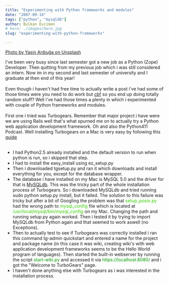 ```yaml
---
title: "Experimenting with Python frameworks and modules"
date: "2007-09-14"
tags: ["python", "mysqldb"]
author: Bulkan Evcimen
# hero: ./images/hero.jpg
slug: "experimenting-with-python-frameworks"

---
```


[Photo by Yasin Arıbuğa on Unsplash](https://unsplash.com/photos/Cl_yqSjCeuo)

I've been very busy since last semester got a new job as a Python (Zope) Developer. Then quitting from my previous job which i was still considered an intern. Now im in my  second and last semester of university and I graduate at then end of this year!<br /><br />Even though i haven't had free time to actually write a post i've had some of those times were you need to do work but <a href="https://www.urbandictionary.com/define.php?term=cbf">cbf</a> so you end up doing totally random stuff? Well i've had those times a plenty in which i experimented with couple of Python frameworks and modules.<br /><br />First one i tried was Turbogears. Remember that major project i have were we are using Rails well that's what spurned me on to actually try a Python web application development framework. Oh and also the Python411 Podcast. Well installing Turbogears on a Mac is very easy by following this <a href="https://docs.turbogears.org/1.0/InstallMac">guide</a><br /><br /><ul><li>I had Python2.5
already installed and the default version to run when python is run, so i skipped that step.</li><li>I had to install the easy_install using ez_setup.py</li><li>Then i downloaded tgsetup.py and ran it which downloads and install everything for you, except for the database wrapper.</li><li>The database i have installed on my Mac is MySQL 5.0 and the driver for that is <a href="https://sourceforge.net/projects/mysql-python">MySQLdb</a>. This was the tricky part of the whole installation process of Turbogears. So i downloaded MySQLdb and tried running sudo python setup.py install, but it failed. The solution to this failure was tricky but after a bit of Googling the problem was that<span style="color: rgb(51, 204, 0);"> setup_posix.py </span>had the wrong path to <span style="color: rgb(51, 204, 0);">mysql_config</span> file which is located at <span style="color: rgb(51, 204, 0);">/usr/local/mysql/bin/mysql_config </span>on my Mac. Changing the path and running setup.py again worked. Then
i tested it by trying to import MySQLdb from Python again and that seemed to work aswell (no Exceptions). </li><li>Then to actually test to see if Turbogears was correctly installed i ran this command tg-admin quickstart and entered a name for the project and package name (in this case it was wiki, creating wiki's with web application development frameworks seems to be the Hello World program of languages). Then started the built-in webserver by running the script <span style="color: rgb(0, 153, 0);">start-wiki.py</span> and accessed it via <span style="color: rgb(0, 153, 0);">https://localhost:8080/ </span>and i got the "Welcome to TurboGears" page. </li><li>I haven't done anything else with Turbogears as i was interested in the installation process.</li></ul>
